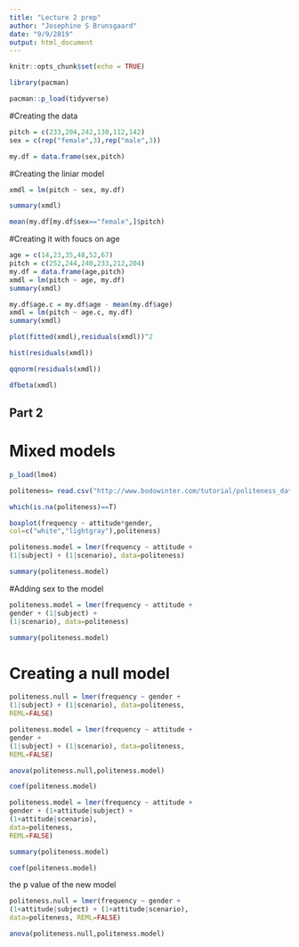 ```yaml
---
title: "Lecture 2 prep"
author: "Josephine S Brunsgaard"
date: "9/9/2019"
output: html_document
---
```


```r
knitr::opts_chunk$set(echo = TRUE)

library(pacman)

pacman::p_load(tidyverse)
```

#Creating the data 

```r
pitch = c(233,204,242,130,112,142)
sex = c(rep("female",3),rep("male",3))

my.df = data.frame(sex,pitch)
```

#Creating the liniar model

```r
xmdl = lm(pitch ~ sex, my.df)

summary(xmdl)

mean(my.df[my.df$sex=="female",]$pitch)
```
#Creating it with foucs on age

```r
age = c(14,23,35,48,52,67)
pitch = c(252,244,240,233,212,204)
my.df = data.frame(age,pitch)
xmdl = lm(pitch ~ age, my.df)
summary(xmdl)
```

```r
my.df$age.c = my.df$age - mean(my.df$age)
xmdl = lm(pitch ~ age.c, my.df)
summary(xmdl)
```

```r
plot(fitted(xmdl),residuals(xmdl))^2
```

```r
hist(residuals(xmdl))
```

```r
qqnorm(residuals(xmdl))
```

```r
dfbeta(xmdl)
```

## Part 2

# Mixed models 

```r
p_load(lme4)
```

```r
politeness= read.csv("http://www.bodowinter.com/tutorial/politeness_data.csv")

which(is.na(politeness)==T)

boxplot(frequency ~ attitude*gender,
col=c("white","lightgray"),politeness)

```
```r
politeness.model = lmer(frequency ~ attitude +
(1|subject) + (1|scenario), data=politeness)

summary(politeness.model)
```

#Adding sex to the model

```r
politeness.model = lmer(frequency ~ attitude +
gender + (1|subject) +
(1|scenario), data=politeness)

summary(politeness.model)
```

# Creating a null model
```r
politeness.null = lmer(frequency ~ gender +
(1|subject) + (1|scenario), data=politeness,
REML=FALSE)

politeness.model = lmer(frequency ~ attitude +
gender +
(1|subject) + (1|scenario), data=politeness,
REML=FALSE)

anova(politeness.null,politeness.model)

```

```r
coef(politeness.model)
```

```r
politeness.model = lmer(frequency ~ attitude +
gender + (1+attitude|subject) +
(1+attitude|scenario),
data=politeness,
REML=FALSE)

summary(politeness.model)

coef(politeness.model)
```

the p value of the new model

```r
politeness.null = lmer(frequency ~ gender +
(1+attitude|subject) + (1+attitude|scenario),
data=politeness, REML=FALSE)

anova(politeness.null,politeness.model)
```

